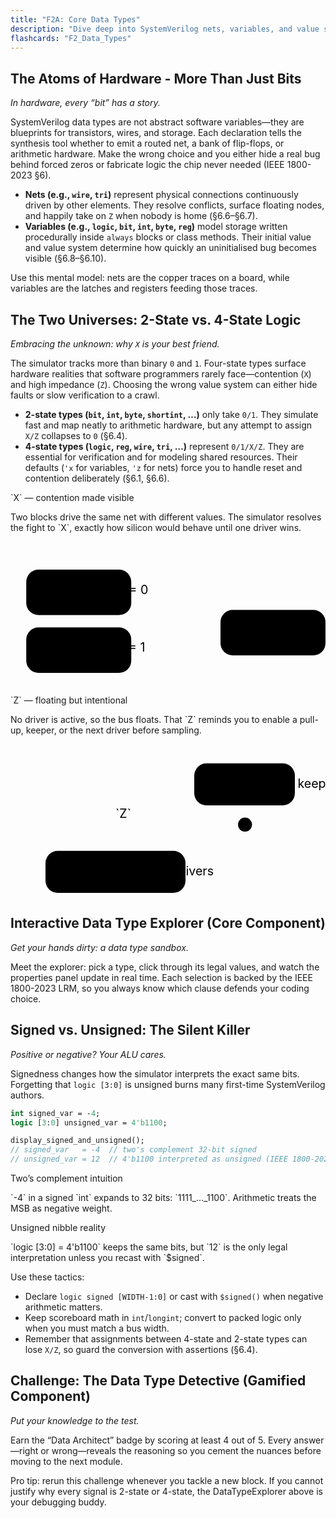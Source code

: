 ```yaml
---
title: "F2A: Core Data Types"
description: "Dive deep into SystemVerilog nets, variables, and value systems with interactive explorers grounded in IEEE 1800-2023."
flashcards: "F2_Data_Types"
---
```



## The Atoms of Hardware - More Than Just Bits
_In hardware, every “bit” has a story._

SystemVerilog data types are not abstract software variables—they are blueprints for transistors, wires, and storage. Each declaration tells the synthesis tool whether to emit a routed net, a bank of flip-flops, or arithmetic hardware. Make the wrong choice and you either hide a real bug behind forced zeros or fabricate logic the chip never needed (IEEE 1800-2023 §6).

- **Nets (e.g., `wire`, `tri`)** represent physical connections continuously driven by other elements. They resolve conflicts, surface floating nodes, and happily take on `Z` when nobody is home (§6.6–§6.7).
- **Variables (e.g., `logic`, `bit`, `int`, `byte`, `reg`)** model storage written procedurally inside `always` blocks or class methods. Their initial value and value system determine how quickly an uninitialised bug becomes visible (§6.8–§6.10).

Use this mental model: nets are the copper traces on a board, while variables are the latches and registers feeding those traces.

## The Two Universes: 2-State vs. 4-State Logic
_Embracing the unknown: why `X` is your best friend._

The simulator tracks more than binary `0` and `1`. Four-state types surface hardware realities that software programmers rarely face—contention (`X`) and high impedance (`Z`). Choosing the wrong value system can either hide faults or slow verification to a crawl.

- **2-state types (`bit`, `int`, `byte`, `shortint`, …)** only take `0/1`. They simulate fast and map neatly to arithmetic hardware, but any attempt to assign `X/Z` collapses to `0` (§6.4).
- **4-state types (`logic`, `reg`, `wire`, `tri`, …)** represent `0/1/X/Z`. They are essential for verification and for modeling shared resources. Their defaults (`'x` for variables, `'z` for nets) force you to handle reset and contention deliberately (§6.1, §6.6).

<div className="my-8 space-y-6">
  <div className="grid gap-6 md:grid-cols-2">
    <Card className="border-orange-300 bg-orange-100 shadow-sm dark:border-orange-500/70 dark:bg-[#331800]">
      <CardHeader>
        <CardTitle className="text-base text-orange-900 dark:text-orange-50">`X` — contention made visible</CardTitle>
      </CardHeader>
      <CardContent>
        <p className="text-sm text-orange-900/80 mb-4 dark:text-orange-100/90">Two blocks drive the same net with different values. The simulator resolves the fight to `X`, exactly how silicon would behave until one driver wins.</p>
        <svg viewBox="0 0 360 175" className="w-full text-orange-600 dark:text-orange-200" role="img" aria-label="Two drivers colliding on a net">
          <defs>
            <marker id="ribbon" markerWidth="10" markerHeight="10" viewBox="0 0 10 10" refX="6" refY="5" orient="auto-start-reverse">
              <path d="M 0 0 L 10 5 L 0 10 z" className="fill-current" />
            </marker>
          </defs>
          <rect x="18" y="32" width="120" height="52" rx="14" className="fill-white stroke-orange-500 dark:fill-orange-800/40 dark:stroke-orange-200" strokeWidth="3" />
          <text x="78" y="60" textAnchor="middle" className="fill-orange-900 text-sm font-semibold dark:fill-orange-50">Driver A = 0</text>
          <rect x="18" y="98" width="120" height="52" rx="14" className="fill-white stroke-orange-500 dark:fill-orange-800/40 dark:stroke-orange-200" strokeWidth="3" />
          <text x="78" y="126" textAnchor="middle" className="fill-orange-900 text-sm font-semibold dark:fill-orange-50">Driver B = 1</text>
          <line x1="138" y1="58" x2="250" y2="58" className="stroke-current" strokeWidth="7" markerEnd="url(#ribbon)" strokeLinecap="round" />
          <line x1="138" y1="124" x2="250" y2="124" className="stroke-current" strokeWidth="7" markerEnd="url(#ribbon)" strokeLinecap="round" />
          <rect x="240" y="78" width="120" height="52" rx="14" className="fill-white stroke-orange-500 dark:fill-orange-800/40 dark:stroke-orange-200" strokeWidth="3" />
          <text x="300" y="106" textAnchor="middle" className="fill-orange-900 text-lg font-semibold dark:fill-orange-50">Bus → `X`</text>
        </svg>
      </CardContent>
    </Card>
    <Card className="border-blue-300 bg-blue-50 shadow-sm dark:border-blue-500/70 dark:bg-[#041f37]">
      <CardHeader>
        <CardTitle className="text-base text-slate-900 dark:text-blue-100">`Z` — floating but intentional</CardTitle>
      </CardHeader>
      <CardContent>
        <p className="text-sm text-blue-900/80 mb-4 dark:text-blue-100/90">No driver is active, so the bus floats. That `Z` reminds you to enable a pull-up, keeper, or the next driver before sampling.</p>
        <svg viewBox="0 0 360 175" className="w-full text-blue-600 dark:text-blue-200" role="img" aria-label="Floating wire with pull-up">
          <rect x="210" y="22" width="115" height="48" rx="14" className="fill-white stroke-blue-400 dark:fill-blue-500/25 dark:stroke-blue-200" strokeWidth="3" />
          <text x="268" y="50" textAnchor="middle" className="fill-blue-700 text-xs font-semibold dark:fill-blue-100">Pull-up / keeper</text>
          <line x1="60" y1="92" x2="268" y2="92" className="stroke-current" strokeOpacity="0.9" strokeWidth="7" strokeDasharray="16 11" strokeLinecap="round" />
          <circle cx="268" cy="92" r="8" className="fill-current" />
          <line x1="268" y1="92" x2="268" y2="58" className="stroke-current" strokeWidth="7" strokeLinecap="round" />
          <text x="120" y="84" textAnchor="middle" className="fill-blue-700 text-lg font-semibold dark:fill-blue-100">`Z`</text>
          <rect x="40" y="122" width="160" height="48" rx="14" className="fill-white stroke-blue-400 dark:fill-blue-500/25 dark:stroke-blue-200" strokeWidth="3" />
          <text x="120" y="150" textAnchor="middle" className="fill-blue-700 text-sm font-semibold dark:fill-blue-100">No active drivers</text>
        </svg>
      </CardContent>
    </Card>
  </div>
</div>

## Interactive Data Type Explorer (Core Component)
_Get your hands dirty: a data type sandbox._

Meet the explorer: pick a type, click through its legal values, and watch the properties panel update in real time. Each selection is backed by the IEEE 1800-2023 LRM, so you always know which clause defends your coding choice.

<CurriculumDataTypeExplorer />

## Signed vs. Unsigned: The Silent Killer
_Positive or negative? Your ALU cares._

Signedness changes how the simulator interprets the exact same bits. Forgetting that `logic [3:0]` is unsigned burns many first-time SystemVerilog authors.

```systemverilog
int signed_var = -4;
logic [3:0] unsigned_var = 4'b1100;

display_signed_and_unsigned();
// signed_var   = -4  // two's complement 32-bit signed
// unsigned_var = 12  // 4'b1100 interpreted as unsigned (IEEE 1800-2023 §6.10)
```

<div className="my-8 space-y-6">
  <div className="grid gap-4 md:grid-cols-2">
    <Card className="bg-background">
      <CardHeader>
        <CardTitle className="text-base">Two’s complement intuition</CardTitle>
      </CardHeader>
      <CardContent>
        <p className="text-sm text-muted-foreground">`-4` in a signed `int` expands to 32 bits: `1111_..._1100`. Arithmetic treats the MSB as negative weight.</p>
      </CardContent>
    </Card>
    <Card className="bg-background">
      <CardHeader>
        <CardTitle className="text-base">Unsigned nibble reality</CardTitle>
      </CardHeader>
      <CardContent>
        <p className="text-sm text-muted-foreground">`logic [3:0] = 4'b1100` keeps the same bits, but `12` is the only legal interpretation unless you recast with `$signed`.</p>
      </CardContent>
    </Card>
  </div>
</div>

Use these tactics:

- Declare `logic signed [WIDTH-1:0]` or cast with `$signed()` when negative arithmetic matters.
- Keep scoreboard math in `int`/`longint`; convert to packed logic only when you must match a bus width.
- Remember that assignments between 4-state and 2-state types can lose `X/Z`, so guard the conversion with assertions (§6.4).

## Challenge: The Data Type Detective (Gamified Component)
_Put your knowledge to the test._

Earn the “Data Architect” badge by scoring at least 4 out of 5. Every answer—right or wrong—reveals the reasoning so you cement the nuances before moving to the next module.

<CurriculumDataTypeQuiz />

<div className="my-8 space-y-6">
  <p className="mt-4 text-sm text-muted-foreground">Pro tip: rerun this challenge whenever you tackle a new block. If you cannot justify why every signal is 2-state or 4-state, the DataTypeExplorer above is your debugging buddy.</p>
</div>
